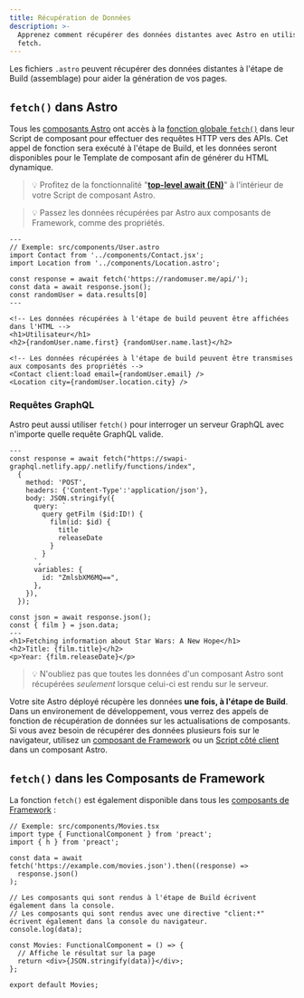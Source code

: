 ```yaml
---
title: Récupération de Données
description: >-
  Apprenez comment récupérer des données distantes avec Astro en utilisant l'API
  fetch.
---
```


Les fichiers `.astro` peuvent récupérer des données distantes à l'étape de Build (assemblage) pour aider la génération de vos pages.

## `fetch()` dans Astro

Tous les [composants Astro](/fr/core-concepts/astro-components/) ont accès à la [fonction globale `fetch()`](https://developer.mozilla.org/fr/docs/Web/API/fetch) dans leur Script de composant pour effectuer des requêtes HTTP vers des APIs. Cet appel de fonction sera exécuté à l'étape de Build, et les données seront disponibles pour le Template de composant afin de générer du HTML dynamique.

> 💡 Profitez de la fonctionnalité "[**top-level await (EN)**](https://developer.mozilla.org/en-US/docs/Web/JavaScript/Reference/Operators/await#top_level_await)" à l'intérieur de votre Script de composant Astro.

> 💡 Passez les données récupérées par Astro aux composants de Framework, comme des propriétés.

```astro
---
// Exemple: src/components/User.astro
import Contact from '../components/Contact.jsx';
import Location from '../components/Location.astro';

const response = await fetch('https://randomuser.me/api/');
const data = await response.json();
const randomUser = data.results[0]
---

<!-- Les données récupérées à l'étape de build peuvent être affichées dans l'HTML -->
<h1>Utilisateur</h1>
<h2>{randomUser.name.first} {randomUser.name.last}</h2>

<!-- Les données récupérées à l'étape de build peuvent être transmises aux composants des propriétés -->
<Contact client:load email={randomUser.email} />
<Location city={randomUser.location.city} />
```

### Requêtes GraphQL

Astro peut aussi utiliser `fetch()` pour interroger un serveur GraphQL avec n'importe quelle requête GraphQL valide.

```astro title="src/components/Film.astro" "await fetch"
---
const response = await fetch("https://swapi-graphql.netlify.app/.netlify/functions/index",
  {
    method: 'POST',
    headers: {'Content-Type':'application/json'},
    body: JSON.stringify({
      query: `
        query getFilm ($id:ID!) {
          film(id: $id) {
            title
            releaseDate
          }
        }
      `,
      variables: {
        id: "ZmlsbXM6MQ==",
      },
    }),
  });

const json = await response.json();
const { film } = json.data;
---
<h1>Fetching information about Star Wars: A New Hope</h1>
<h2>Title: {film.title}</h2>
<p>Year: {film.releaseDate}</p>
```

> 💡 N'oubliez pas que toutes les données d'un composant Astro sont récupérées _seulement_ lorsque celui-ci est rendu sur le serveur.

Votre site Astro déployé récupère les données **une fois, à l'étape de Build**. Dans un environement de développement, vous verrez des appels de fonction de récupération de données sur les actualisations de composants. Si vous avez besoin de récupérer des données plusieurs fois sur le navigateur, utilisez un [composant de Framework](/fr/core-concepts/framework-components/) ou un [Script côté client](/fr/core-concepts/astro-components/#scripts-côté-client) dans un composant Astro.

## `fetch()` dans les Composants de Framework

La fonction `fetch()` est également disponible dans tous les [composants de Framework](/fr/core-concepts/framework-components/) :

```tsx
// Exemple: src/components/Movies.tsx
import type { FunctionalComponent } from 'preact';
import { h } from 'preact';

const data = await fetch('https://example.com/movies.json').then((response) =>
  response.json()
);

// Les composants qui sont rendus à l'étape de Build écrivent également dans la console.
// Les composants qui sont rendus avec une directive "client:*" écrivent également dans la console du navigateur.
console.log(data);

const Movies: FunctionalComponent = () => {
  // Affiche le résultat sur la page
  return <div>{JSON.stringify(data)}</div>;
};

export default Movies;
```
